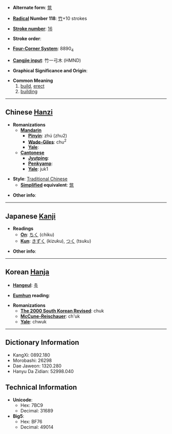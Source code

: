 * '''Alternate form''': [[筑]]

* '''[[Wiktionary:Chinese radical index| Radical]] Number 118''': [[Wiktionary:Chinese radical index 竹|竹]]+10 strokes

* '''[[Wiktionary:Chinese total strokes index|Stroke number]]''': [[Wiktionary:Chinese total strokes index 16|16]]

* '''Stroke order''': 

* '''[[Wiktionary:Chinese four corner index|Four-Corner System]]''': 8890<sub>4</sub>

* '''[[Wiktionary:Chinese Cangjie index|Cangjie input]]''': 竹一弓木 (HMND)

* '''Graphical Significance and Origin''': 

* '''Common Meaning'''
*#[[build]], [[erect]]
*# [[building]]

----

== Chinese [[Hanzi]] ==

* '''Romanizations'''
** '''[[Mandarin]]'''
*** '''[[Pinyin]]''': zhú (zhu2)
*** '''[[Wade-Giles]]''': chu<sup>2</sup>
*** '''[[Yale]]''': 
** '''[[Cantonese]]'''
*** '''[[Jyutping]]''':
*** '''[[Penkyamp]]''': 
*** '''[[Yale]]''': juk1

* '''Style''': [[Traditional Chinese]] 
** '''[[Simplified Chinese|Simplified]] equivalent''': [[筑]]

* '''Other info''': 

----

== Japanese [[Kanji]] ==

* '''Readings'''
** '''[[On]]''': [[ちく]] (chiku)
** '''[[Kun]]''': [[きずく]] (kizuku), [[つく]] (tsuku)

* '''Other info''':  

----

== Korean [[Hanja]] ==

* '''[[Hangeul]]''': [[축]]

* '''[[Eumhun]] reading''': 

* '''Romanizations'''
** '''[[The 2000 South Korean Revised Romanization|The 2000 South Korean Revised]]''': chuk
** '''[[McCune-Reischauer]]''': ch'uk
** '''[[Yale]]''': chwuk

----

== Dictionary Information ==

* KangXi: 0892.180
* Morobashi: 26298
* Dae Jaweon: 1320.280
* Hanyu Da Zidian: 52998.040

== Technical Information ==

* '''Unicode''':
** Hex: 7BC9
** Decimal: 31689
* '''Big5''':
** Hex: BF76
** Decimal: 49014